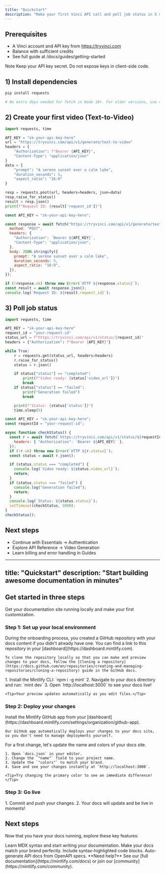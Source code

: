 ```yaml
---
title: "Quickstart"
description: "Make your first Vinci API call and poll job status in 5 minutes (Python &amp; JavaScript)."
---
```


## Prerequisites
- A Vinci account and API key from https://tryvinci.com
- Balance with sufficient credits
- See full guide at /docs/guides/getting-started

Note
Keep your API key secret. Do not expose keys in client-side code.

## 1) Install dependencies
```bash title="Python"
pip install requests
```

```bash title="JavaScript (Node 18+)"
# No extra deps needed for fetch in Node 18+. For older versions, use node-fetch.
```

## 2) Create your first video (Text-to-Video)

```python title="text_to_video.py"
import requests, time

API_KEY = "sk-your-api-key-here"
url = "https://tryvinci.com/api/v1/generate/text-to-video"
headers = {
    "Authorization": f"Bearer {API_KEY}",
    "Content-Type": "application/json"
}
data = {
    "prompt": "A serene sunset over a calm lake",
    "duration_seconds": 5,
    "aspect_ratio": "16:9"
}

resp = requests.post(url, headers=headers, json=data)
resp.raise_for_status()
result = resp.json()
print(f"Request ID: {result['request_id']}")
```

```javascript title="text_to_video.js"
const API_KEY = "sk-your-api-key-here";

const response = await fetch("https://tryvinci.com/api/v1/generate/text-to-video", {
  method: "POST",
  headers: {
    "Authorization": `Bearer ${API_KEY}`,
    "Content-Type": "application/json",
  },
  body: JSON.stringify({
    prompt: "A serene sunset over a calm lake",
    duration_seconds: 5,
    aspect_ratio: "16:9",
  }),
});

if (!response.ok) throw new Error(`HTTP ${response.status}`);
const result = await response.json();
console.log(`Request ID: ${result.request_id}`);
```

## 3) Poll job status

```python title="poll_status.py"
import requests, time

API_KEY = "sk-your-api-key-here"
request_id = "your-request-id"
status_url = f"https://tryvinci.com/api/v1/status/{request_id}"
headers = {"Authorization": f"Bearer {API_KEY}"}

while True:
    r = requests.get(status_url, headers=headers)
    r.raise_for_status()
    status = r.json()

    if status["status"] == "completed":
        print(f"Video ready: {status['video_url']}")
        break
    if status["status"] == "failed":
        print("Generation failed")
        break

    print(f"Status: {status['status']}")
    time.sleep(5)
```

```javascript title="poll_status.js"
const API_KEY = "sk-your-api-key-here";
const requestId = "your-request-id";

async function checkStatus() {
  const r = await fetch(`https://tryvinci.com/api/v1/status/${requestId}`, {
    headers: { "Authorization": `Bearer ${API_KEY}` },
  });
  if (!r.ok) throw new Error(`HTTP ${r.status}`);
  const status = await r.json();

  if (status.status === "completed") {
    console.log(`Video ready: ${status.video_url}`);
    return;
  }
  if (status.status === "failed") {
    console.log("Generation failed");
    return;
  }
  console.log(`Status: ${status.status}`);
  setTimeout(checkStatus, 5000);
}
checkStatus();
```

## Next steps
- Continue with Essentials → Authentication
- Explore API Reference → Video Generation
- Learn billing and error handling in Guides
---
title: "Quickstart"
description: "Start building awesome documentation in minutes"
---

## Get started in three steps

Get your documentation site running locally and make your first customization.

### Step 1: Set up your local environment

<AccordionGroup>
  <Accordion icon="copy" title="Clone your docs locally">
    During the onboarding process, you created a GitHub repository with your docs content if you didn't already have one. You can find a link to this repository in your [dashboard](https://dashboard.mintlify.com).
    
    To clone the repository locally so that you can make and preview changes to your docs, follow the [Cloning a repository](https://docs.github.com/en/repositories/creating-and-managing-repositories/cloning-a-repository) guide in the GitHub docs.
  </Accordion>
  <Accordion icon="rectangle-terminal" title="Start the preview server">
    1. Install the Mintlify CLI: `npm i -g mint`
    2. Navigate to your docs directory and run: `mint dev`
    3. Open `http://localhost:3000` to see your docs live!
    
    <Tip>Your preview updates automatically as you edit files.</Tip>
  </Accordion>
</AccordionGroup>

### Step 2: Deploy your changes

<AccordionGroup>
  <Accordion icon="github" title="Install our GitHub app">
    Install the Mintlify GitHub app from your [dashboard](https://dashboard.mintlify.com/settings/organization/github-app).
    
    Our GitHub app automatically deploys your changes to your docs site, so you don't need to manage deployments yourself.
</Accordion>
<Accordion icon="palette" title="Update your site name and colors">
    For a first change, let's update the name and colors of your docs site.

    1. Open `docs.json` in your editor.
    2. Change the `"name"` field to your project name.
    3. Update the `"colors"` to match your brand.
    4. Save and see your changes instantly at `http://localhost:3000`.

    <Tip>Try changing the primary color to see an immediate difference!</Tip>
  </Accordion>
</AccordionGroup>

### Step 3: Go live

<Accordion icon="rocket" title="Publish your docs">
  1. Commit and push your changes.
  2. Your docs will update and be live in moments!
</Accordion>

## Next steps

Now that you have your docs running, explore these key features:

<CardGroup cols={2}>

<Card title="Write Content" icon="pen-to-square" href="/essentials/markdown">
  Learn MDX syntax and start writing your documentation.
</Card>

<Card title="Customize style" icon="palette" href="/essentials/settings">
  Make your docs match your brand perfectly.
</Card>

<Card title="Add code examples" icon="square-code" href="/essentials/code">
  Include syntax-highlighted code blocks.
</Card>

<Card title="API documentation" icon="code" href="/api-reference/introduction">
  Auto-generate API docs from OpenAPI specs.
</Card>

</CardGroup>

<Note>
  **Need help?** See our [full documentation](https://mintlify.com/docs) or join our [community](https://mintlify.com/community).
</Note>
